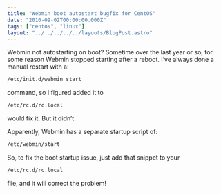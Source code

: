 ```yaml
---
title: "Webmin boot autostart bugfix for CentOS"
date: "2010-09-02T00:00:00.000Z"
tags: ["centos", "linux"]
layout: "../../../../../layouts/BlogPost.astro"
---
```



Webmin not autostarting on boot? Sometime over the last year or so, for some reason Webmin stopped starting after a reboot. I’ve always done a manual restart with a:

```bash
/etc/init.d/webmin start
```

command, so I figured added it to

```bash
/etc/rc.d/rc.local
```

would fix it. But it didn’t.

Apparently, Webmin has a separate startup script of:

```bash
/etc/webmin/start
```

So, to fix the boot startup issue, just add that snippet to your

```bash
/etc/rc.d/rc.local
```

file, and it will correct the problem!
